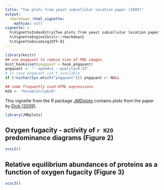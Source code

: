 ```yaml
---
title: "Two plots from yeast subcellular location paper (2009)"
output: 
  rmarkdown::html_vignette:
    mathjax: null
vignette: >
  %\VignetteIndexEntry{Two plots from yeast subcellular location paper (2009)}
  %\VignetteEngine{knitr::rmarkdown}
  %\VignetteEncoding{UTF-8}
---
```


```r
library(knitr)
## use pngquant to reduce size of PNG images
knit_hooks$set(pngquant = hook_pngquant)
pngquant <- "--speed=1 --quality=0-25"
# in case pngquant isn't available
if (!nzchar(Sys.which("pngquant"))) pngquant <- NULL 
```

```r
## some frequently used HTML expressions
H2O <- "H<sub>2</sub>O"
```

This vignette from the R package [JMDplots](https://github.com/jedick/JMDplots) contains plots from the paper by <a href="https://doi.org/10.1186/1752-0509-3-75" title="Calculation of the relative metastabilities of proteins in subcellular compartments of Saccharomyces cerevisiae">Dick (2009)</a>.

```r
library(JMDplots)
```

## Oxygen fugacity - activity of `r H2O` predominance diagrams (Figure 2)
```r
scsc2()
```

## Relative equilibrium abundances of proteins as a function of oxygen fugacity (Figure 3)
```r
scsc3()
```
